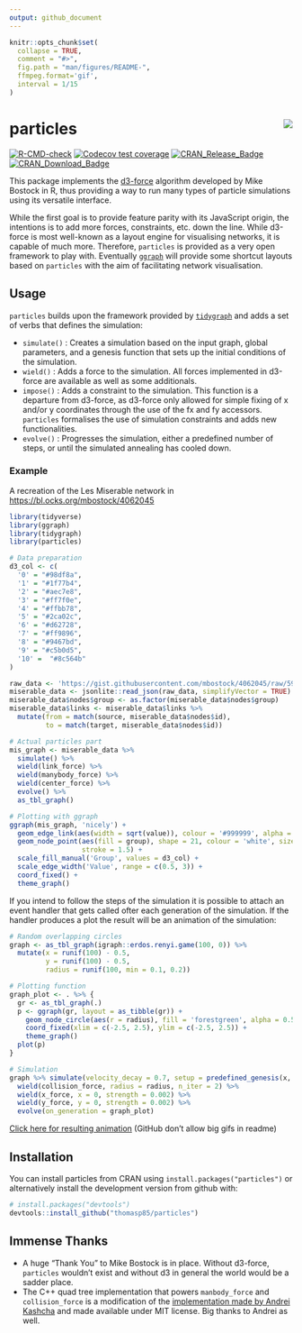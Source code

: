 ```yaml
---
output: github_document
---
```


<!-- README.md is generated from README.Rmd. Please edit that file -->

```r
knitr::opts_chunk$set(
  collapse = TRUE,
  comment = "#>",
  fig.path = "man/figures/README-",
  ffmpeg.format='gif',
  interval = 1/15
)
```

# particles <img src="man/figures/logo.png" align="right" />

<!-- badges: start -->
[![R-CMD-check](https://github.com/thomasp85/particles/actions/workflows/R-CMD-check.yaml/badge.svg)](https://github.com/thomasp85/particles/actions/workflows/R-CMD-check.yaml)
[![Codecov test coverage](https://codecov.io/gh/thomasp85/particles/branch/main/graph/badge.svg)](https://codecov.io/gh/thomasp85/particles?branch=main)
[![CRAN_Release_Badge](http://www.r-pkg.org/badges/version-ago/particles)](https://CRAN.R-project.org/package=particles)
[![CRAN_Download_Badge](http://cranlogs.r-pkg.org/badges/particles)](https://CRAN.R-project.org/package=particles)
<!-- badges: end -->

This package implements the [d3-force](https://github.com/d3/d3-force) algorithm 
developed by Mike Bostock in R, thus providing a way to run many types of 
particle simulations using its versatile interface.

While the first goal is to provide feature parity with its JavaScript origin, 
the intentions is to add more forces, constraints, etc. down the line. While
d3-force is most well-known as a layout engine for visualising networks, it is
capable of much more. Therefore, `particles` is provided as a very open 
framework to play with. Eventually [`ggraph`](https://github.com/thomasp85/ggraph)
will provide some shortcut layouts based on `particles` with the aim of 
facilitating network visualisation.

## Usage
`particles` builds upon the framework provided by [`tidygraph`](https://github.com/thomasp85/tidygraph)
and adds a set of verbs that defines the simulation:

* `simulate()` : Creates a simulation based on the input graph, global 
  parameters, and a genesis function that sets up the initial conditions of the
  simulation.
* `wield()` : Adds a force to the simulation. All forces implemented in d3-force
  are available as well as some additionals.
* `impose()` : Adds a constraint to the simulation. This function is a departure
  from d3-force, as d3-force only allowed for simple fixing of x and/or y 
  coordinates through the use of the fx and fy accessors. `particles` formalises
  the use of simulation constraints and adds new functionalities.
* `evolve()` : Progresses the simulation, either a predefined number of steps, 
  or until the simulated annealing has cooled down.

### Example
A recreation of the Les Miserable network in <https://bl.ocks.org/mbostock/4062045>

```r
library(tidyverse)
library(ggraph)
library(tidygraph)
library(particles)
```

```r

# Data preparation
d3_col <- c(
  '0' = "#98df8a",
  '1' = "#1f77b4",
  '2' = "#aec7e8",
  '3' = "#ff7f0e",
  '4' = "#ffbb78",
  '5' = "#2ca02c",
  '6' = "#d62728",
  '7' = "#ff9896",
  '8' = "#9467bd",
  '9' = "#c5b0d5",
  '10' =  "#8c564b"
)

raw_data <- 'https://gist.githubusercontent.com/mbostock/4062045/raw/5916d145c8c048a6e3086915a6be464467391c62/miserables.json'
miserable_data <- jsonlite::read_json(raw_data, simplifyVector = TRUE)
miserable_data$nodes$group <- as.factor(miserable_data$nodes$group)
miserable_data$links <- miserable_data$links %>% 
  mutate(from = match(source, miserable_data$nodes$id),
         to = match(target, miserable_data$nodes$id))

# Actual particles part
mis_graph <- miserable_data %>% 
  simulate() %>% 
  wield(link_force) %>% 
  wield(manybody_force) %>% 
  wield(center_force) %>% 
  evolve() %>% 
  as_tbl_graph()

# Plotting with ggraph
ggraph(mis_graph, 'nicely') + 
  geom_edge_link(aes(width = sqrt(value)), colour = '#999999', alpha = 0.6) + 
  geom_node_point(aes(fill = group), shape = 21, colour = 'white', size = 4, 
                  stroke = 1.5) + 
  scale_fill_manual('Group', values = d3_col) + 
  scale_edge_width('Value', range = c(0.5, 3)) + 
  coord_fixed() +
  theme_graph()
```

If you intend to follow the steps of the simulation it is possible to attach an
event handler that gets called ofter each generation of the simulation. If the
handler produces a plot the result will be an animation of the simulation:

```r
# Random overlapping circles
graph <- as_tbl_graph(igraph::erdos.renyi.game(100, 0)) %>% 
  mutate(x = runif(100) - 0.5, 
         y = runif(100) - 0.5, 
         radius = runif(100, min = 0.1, 0.2))

# Plotting function
graph_plot <- . %>% {
  gr <- as_tbl_graph(.)
  p <- ggraph(gr, layout = as_tibble(gr)) +
    geom_node_circle(aes(r = radius), fill = 'forestgreen', alpha = 0.5) + 
    coord_fixed(xlim = c(-2.5, 2.5), ylim = c(-2.5, 2.5)) + 
    theme_graph()
  plot(p)
}

# Simulation
graph %>% simulate(velocity_decay = 0.7, setup = predefined_genesis(x, y)) %>% 
  wield(collision_force, radius = radius, n_iter = 2) %>% 
  wield(x_force, x = 0, strength = 0.002) %>% 
  wield(y_force, y = 0, strength = 0.002) %>% 
  evolve(on_generation = graph_plot)
```

[Click here for resulting animation](https://www.dropbox.com/s/c5fta49hk53ku0g/bubbles.gif?raw=1)
(GitHub don't allow big gifs in readme)

## Installation

You can install particles from CRAN using `install.packages("particles")` or 
alternatively install the development version from github with:

```r
# install.packages("devtools")
devtools::install_github("thomasp85/particles")
```

## Immense Thanks
* A huge "Thank You" to Mike Bostock is in place. Without d3-force, `particles`
  wouldn't exist and without d3 in general the world would be a sadder place.
* The C++ quad tree implementation that powers `manbody_force` and 
  `collision_force` is a modification of the [implementation made by Andrei Kashcha](https://github.com/anvaka/quadtree.cc) 
  and made available under MIT license. Big thanks to Andrei as well.

